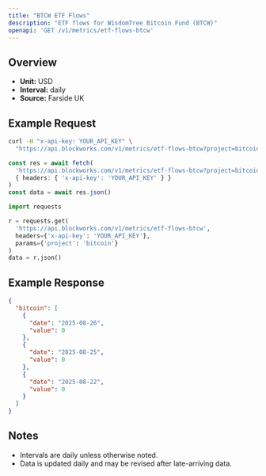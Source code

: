 ```yaml
---
title: "BTCW ETF Flows"
description: "ETF flows for WisdomTree Bitcoin Fund (BTCW)"
openapi: 'GET /v1/metrics/etf-flows-btcw'
---
```


## Overview

- **Unit:** USD
- **Interval:** daily
- **Source:** Farside UK

## Example Request

<CodeGroup>

```bash cURL
curl -H "x-api-key: YOUR_API_KEY" \
  "https://api.blockworks.com/v1/metrics/etf-flows-btcw?project=bitcoin"
```

```typescript TypeScript
const res = await fetch(
  'https://api.blockworks.com/v1/metrics/etf-flows-btcw?project=bitcoin',
  { headers: { 'x-api-key': 'YOUR_API_KEY' } }
)
const data = await res.json()
```

```python Python
import requests

r = requests.get(
  'https://api.blockworks.com/v1/metrics/etf-flows-btcw',
  headers={'x-api-key': 'YOUR_API_KEY'},
  params={'project': 'bitcoin'}
)
data = r.json()
```

</CodeGroup>

## Example Response

```json
{
  "bitcoin": [
    {
      "date": "2025-08-26",
      "value": 0
    },
    {
      "date": "2025-08-25",
      "value": 0
    },
    {
      "date": "2025-08-22",
      "value": 0
    }
  ]
}
```

## Notes
- Intervals are daily unless otherwise noted.
- Data is updated daily and may be revised after late-arriving data.
